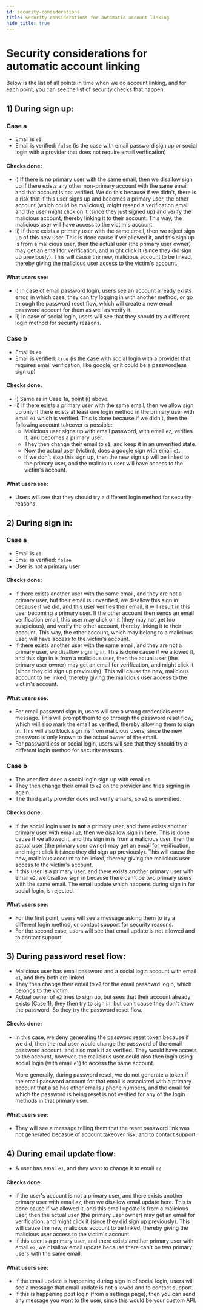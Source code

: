 ```yaml
---
id: security-considerations
title: Security considerations for automatic account linking
hide_title: true
---
```


<!-- ./thirdpartyemailpassword/common-customizations/account-linking/security-considerations.mdx -->


<AccountLinkingPaidBanner />

# Security considerations for automatic account linking

Below is the list of all points in time when we do account linking, and for each point, you can see the list of security checks that happen:

## 1) During sign up:

### Case a
- Email is `e1`
- Email is verified: `false` (is the case with email password sign up or social login with a provider that does not require email verification)

#### Checks done:
- i) If there is no primary user with the same email, then we disallow sign up if there exists any other non-primary account with the same email and that account is not verified. We do this because if we didn't, there is a risk that if this user signs up and becomes a primary user, the other account (which could be malicious), might resend a verification email and the user might click on it (since they just signed up) and verify the malicious account, thereby linking it to their account. This way, the malicious user will have access to the victim's account.
- ii) If there exists a primary user with the same email, then we reject sign up of this new user. This is done cause if we allowed it, and this sign up is from a malicious user, then the actual user (the primary user owner) may get an email for verification, and might click it (since they did sign up previously). This will cause the new, malicious account to be linked, thereby giving the malicious user access to the victim's account. 

#### What users see: 
- i) In case of email password login, users see an account already exists error, in which case, they can try logging in with another method, or go through the password reset flow, which will create a new email password account for them as well as verify it.
- ii) In case of social login, users will see that they should try a different login method for security reasons.

### Case b

- Email is `e1`
- Email is verified: `true` (is the case with social login with a provider that requires email verification, like google, or it could be a passwordless sign up)

#### Checks done:
- i) Same as in Case 1a, point (i) above.
- ii) If there exists a primary user with the same email, then we allow sign up only if there exists at least one login method in the primary user with email `e1` which is verified. This is done because if we didn't, then the following account takeover is possible:
    - Malicious user signs up with email password, with email `e2`, verifies it, and becomes a primary user.
    - They then change their email to `e1`, and keep it in an unverified state.
    - Now the actual user (victim), does a google sign with email `e1`.
    - If we don't stop this sign up, then the new sign up will be linked to the primary user, and the malicious user will have access to the victim's account.

#### What users see: 
- Users will see that they should try a different login method for security reasons.

## 2) During sign in:
### Case a
- Email is `e1`
- Email is verified: `false`
- User is not a primary user

#### Checks done:
- If there exists another user with the same email, and they are not a primary user, but their email is unverified, we disallow this sign in because if we did, and this user verifies their email, it will result in this user becoming a primary user. If the other account then sends an email verification email, this user may click on it (they may not get too suspicious), and verify the other account, thereby linking it to their account. This way, the other account, which may belong to a malicious user, will have access to the victim's account.
- If there exists another user with the same email, and they are not a primary user, we disallow signing in. This is done cause if we allowed it, and this sign in is from a malicious user, then the actual user (the primary user owner) may get an email for verification, and might click it (since they did sign up previously). This will cause the new, malicious account to be linked, thereby giving the malicious user access to the victim's account. 

#### What users see:
- For email password sign in, users will see a wrong credentials error message. This will prompt them to go through the password reset flow, which will also mark the email as verified, thereby allowing them to sign in. This will also block sign ins from malicious users, since the new password is only known to the actual owner of the email.
- For passwordless or social login, users will see that they should try a different login method for security reasons.

### Case b
- The user first does a social login sign up with email `e1`.
- They then change their email to `e2` on the provider and tries signing in again.
- The third party provider does not verify emails, so `e2` is unverified.

#### Checks done:
- If the social login user is **not** a primary user, and there exists another primary user with email `e2`, then we disallow sign in here. This is done cause if we allowed it, and this sign in is from a malicious user, then the actual user (the primary user owner) may get an email for verification, and might click it (since they did sign up previously). This will cause the new, malicious account to be linked, thereby giving the malicious user access to the victim's account.
- If this user is a primary user, and there exists another primary user with email `e2`, we disallow sign in because there can't be two primary users with the same email. The email update which happens during sign in for social login, is rejected.

#### What users see:
- For the first point, users will see a message asking them to try a different login method, or contact support for security reasons.
- For the second case, users will see that email update is not allowed and to contact support.

## 3) During password reset flow:
- Malicious user has email password and a social login account with email `e1`, and they both are linked.
- They then change their email to `e2` for the email passowrd login, which belongs to the victim.
- Actual owner of `e2` tries to sign up, but sees that their account already exists (Case 1), they then try to sign in, but can't cause they don't know the password. So they try the password reset flow.

#### Checks done:
- In this case, we deny generating the password reset token because if we did, then the real user would change the password of the email password account, and also mark it as verified. They would have access to the account, however, the malicious user could also then login using social login (with email `e1`) to access the same account. 

    More generally, during password reset, we do not generate a token if the email password account for that email is associated with a primary account that also has other emails / phone numbers, and the email for which the password is being reset is not verified for any of the login methods in that primary user.

#### What users see:
- They will see a message telling them that the reset password link was not generated becasue of account takeover risk, and to contact support.

## 4) During email update flow:
- A user has email `e1`, and they want to change it to email `e2`

#### Checks done:
- If the user's account is not a primary user, and there exists another primary user with email `e2`, then we disallow email update here. This is done cause if we allowed it, and this email update is from a malicious user, then the actual user (the primary user owner) may get an email for verification, and might click it (since they did sign up previously). This will cause the new, malicious account to be linked, thereby giving the malicious user access to the victim's account.
- If this user is a primary user, and there exists another primary user with email `e2`, we disallow email update because there can't be two primary users with the same email.

#### What users see:
- If the email update is happening during sign in of social login, users will see a message that email update is not allowed and to contact support.
- If this is happening post login (from a settings page), then you can send any message you want to the user, since this would be your custom API.